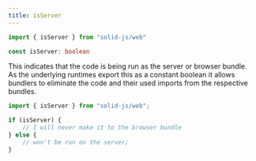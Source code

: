 ```yaml
---
title: isServer
---
```


```ts
import { isServer } from "solid-js/web"

const isServer: boolean

```

This indicates that the code is being run as the server or browser bundle. 
As the underlying runtimes export this as a constant boolean it allows bundlers to eliminate the code and their used imports from the respective bundles.

```ts
import { isServer } from "solid-js/web";

if (isServer) {
	// I will never make it to the browser bundle
} else {
	// won't be run on the server;
}
```
